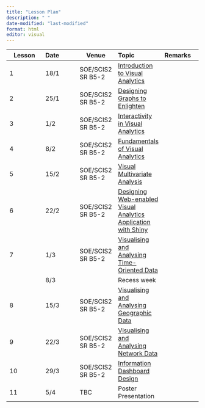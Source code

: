 ```yaml
---
title: "Lesson Plan"
description: " "
date-modified: "last-modified"
format: html
editor: visual
---
```


| Lesson | Date | Venue | Topic | Remarks |
|---------------|:--------------|---------------|:--------------|:--------------|
| 1 | 18/1 | SOE/SCIS2 SR B5-2 | [Introduction to Visual Analytics](outline/Lesson01_outline.html) |  |
| 2 | 25/1 | SOE/SCIS2 SR B5-2 | [Designing Graphs to Enlighten](outline/Lesson02_outline.html) |  |
| 3 | 1/2 | SOE/SCIS2 SR B5-2 | [Interactivity in Visual Analytics](outline/Lesson03_outline.html) |  |
| 4 | 8/2 | SOE/SCIS2 SR B5-2 | [Fundamentals of Visual Analytics](outline/Lesson04_outline.html) |  |
| 5 | 15/2 | SOE/SCIS2 SR B5-2 | [Visual Multivariate Analysis](outline/Lesson05_outline.html) |  |
| 6 | 22/2 | SOE/SCIS2 SR B5-2 | [Designing Web-enabled Visual Analytics Application with Shiny](outline/Lesson06_outline.html) |  |
| 7 | 1/3 | SOE/SCIS2 SR B5-2 | [Visualising and Analysing Time-Oriented Data](outline/Lesson07_outline.html) |  |
|  | 8/3 |  | Recess week |  |
| 8 | 15/3 | SOE/SCIS2 SR B5-2 | [Visualising and Analysing Geographic Data](outline/Lesson08_outline.html) |  |
| 9 | 22/3 | SOE/SCIS2 SR B5-2 | [Visualising and Analysing Network Data](outline/Lesson09_outline.html) |  |
| 10 | 29/3 | SOE/SCIS2 SR B5-2 | [Information Dashboard Design](outline/Lesson10_outline.html) |  |
| 11 | 5/4 | TBC | Poster Presentation |  |
